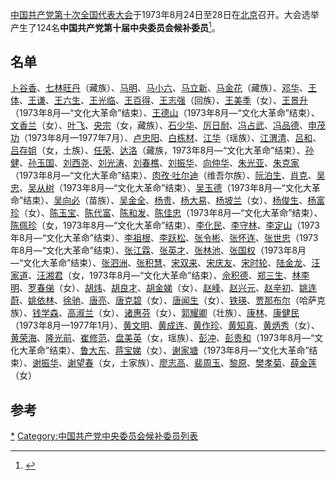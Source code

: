 [[中国共产党第十次全国代表大会|中国共产党第十次全国代表大会]]于1973年8月24日至28日在[[北京|北京]]召开。大会选举产生了124名'''中国共产党第十届中央委员会候补委员'''<ref>{{cite web|title=中国共产党第十届中央委员会委员 和候补委员三百一十九人名单|url=http://cpc.people.com.cn/GB/64162/64168/64562/65450/4429429.html|publisher=人民网|accessdate=2012-03-17|archive-date=2016-03-03|archive-url=https://web.archive.org/web/20160303194845/http://cpc.people.com.cn/GB/64162/64168/64562/65450/4429429.html|dead-url=no}}</ref>。

== 名单 ==
[[卜谷香|卜谷香]]、[[七林旺丹|七林旺丹]]（藏族）、[[马明|马明]]、[[马小六|马小六]]、[[马立新|马立新]]、[[马金花|马金花]]（藏族）、[[邓华|邓华]]、[[王体|王体]]、[[王謙_(平定)|王谦]]、[[王六生|王六生]]、[[王光临|王光临]]、[[王百得|王百得]]、[[王志强|王志强]]（回族）、[[王美季|王美季]]（女）、[[王景升|王景升]]（1973年8月—“文化大革命”结束）、[[王德山|王德山]]（1973年8月—“文化大革命”结束）、[[文香兰|文香兰]]（女）、[[叶飞|叶飞]]、[[央宗|央宗]]（女，藏族）、[[石少华|石少华]]、[[厉日耐|厉日耐]]、[[冯占武|冯占武]]、[[冯品德|冯品德]]、[[申茂功|申茂功]]（1973年8月—1977年7月）、[[卢忠阳|卢忠阳]]、[[白栋材|白栋材]]、[[江华_(政治人物)|江华]]（瑶族）、[[江渭清|江渭清]]、[[吕和|吕和]]、[[吕存姐|吕存姐]]（女，土族）、[[任荣|任荣]]、[[达洛|达洛]]（藏族，1973年8月—“文化大革命”结束）、[[孙健|孙健]]、[[孙玉国_(军人)|孙玉国]]、[[劉西堯|刘西尧]]、[[刘光涛|刘光涛]]、[[刘春樵|刘春樵]]、[[劉振華_(上將)|刘振华]]、[[向仲华|向仲华]]、[[朱光亚|朱光亚]]、[[朱克家|朱克家]]（1973年8月—“文化大革命”结束）、[[肉孜·吐尔迪|肉孜·吐尔迪]]（维吾尔族）、[[阮泊生|阮泊生]]、[[肖克|肖克]]、[[吴忠_(少将)|吴忠]]、[[吴从树|吴从树]]（1973年8月—“文化大革命”结束）、[[吴玉德|吴玉德]]（1973年8月—“文化大革命”结束）、[[吴向必|吴向必]]（苗族）、[[吴金全|吴金全]]、[[杨贵|杨贵]]、[[杨大易|杨大易]]、[[杨坡兰|杨坡兰]]（女）、[[杨俊生_(二炮)|杨俊生]]、[[杨富珍|杨富珍]]（女）、[[陈玉宝|陈玉宝]]、[[陈代富|陈代富]]、[[陈和发|陈和发]]、[[陈佳忠|陈佳忠]]（1973年8月—“文化大革命”结束）、[[陈佩珍|陈佩珍]]（女，1973年8月—“文化大革命”结束）、[[李化民_(少将)|李化民]]、[[李守林|李守林]]、[[李定山|李定山]]（1973年8月—“文化大革命”结束）、[[李祖根|李祖根]]、[[李跃松|李跃松]]、[[张令彬|张令彬]]、[[张怀连|张怀连]]、[[张世忠|张世忠]]（1973年8月—“文化大革命”结束）、[[张江霖|张江霖]]、[[张英才|张英才]]、[[张林池|张林池]]、[[张国权_(1940年)|张国权]]（1973年8月—“文化大革命”结束）、[[张泗洲|张泗洲]]、[[张积慧_(空军)|张积慧]]、[[宋双来|宋双来]]、[[宋庆友|宋庆友]]、[[宋时轮|宋时轮]]、[[陆金龙|陆金龙]]、[[汪家道|汪家道]]、[[汪湘君|汪湘君]]（女，1973年8月—“文化大革命”结束）、[[佘积德|佘积德]]、[[郑三生|郑三生]]、[[林李明|林李明]]、[[罗春俤|罗春俤]]（女）、[[胡炜_(1920年)|胡炜]]、[[胡良才|胡良才]]、[[胡金娣|胡金娣]]（女）、[[赵峰_(1914年)|赵峰]]、[[赵兴元|赵兴元]]、[[赵辛初|赵辛初]]、[[姚连蔚|姚连蔚]]、[[姚依林|姚依林]]、[[徐驰|徐驰]]、[[唐亮|唐亮]]、[[唐克碧|唐克碧]]（女）、[[唐闻生|唐闻生]]（女）、[[铁瑛|铁瑛]]、[[贾那布尔|贾那布尔]]（哈萨克族）、[[钱学森|钱学森]]、[[高淑兰|高淑兰]]（女）、[[诸惠芬|诸惠芬]]（女）、[[郭耀卿|郭耀卿]]（壮族）、[[康林|康林]]、[[康健民_(少将)|康健民]]（1973年8月—1977年1月）、[[黄文明|黄文明]]、[[黄成连|黄成连]]、[[黄作珍|黄作珍]]、[[黄知真|黄知真]]、[[黄炳秀|黄炳秀]]（女）、[[黄荣海|黄荣海]]、[[隆光前|隆光前]]、[[崔修范|崔修范]]、[[盘美英|盘美英]]（女，瑶族）、[[彭冲|彭冲]]、[[彭贵和|彭贵和]]（1973年8月—“文化大革命”结束）、[[鲁大东|鲁大东]]、[[蒋宝娣|蒋宝娣]]（女）、[[谢家塘|谢家塘]]（1973年8月—“文化大革命”结束）、[[谢振华|谢振华]]、[[谢望春|谢望春]]（女，土家族）、[[廖志高|廖志高]]、[[裴周玉|裴周玉]]、[[黎原|黎原]]、[[樊孝菊|樊孝菊]]、[[薛金莲|薛金莲]]（女）

== 参考 ==
{{reflist}}

{{中国共产党中央委员会}}

[[Category:中国共产党第十届中央委员会候补委员|*]]
[[Category:中国共产党中央委员会候补委员列表|Category:中国共产党中央委员会候补委员列表]]